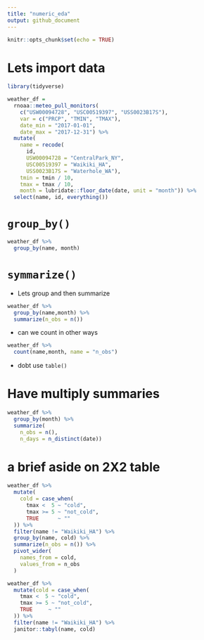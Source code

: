 ```yaml
---
title: "numeric_eda"
output: github_document
---
```


```r
knitr::opts_chunk$set(echo = TRUE)
```

# Lets import data
```r
library(tidyverse)
```

```r
weather_df = 
  rnoaa::meteo_pull_monitors(
    c("USW00094728", "USC00519397", "USS0023B17S"),
    var = c("PRCP", "TMIN", "TMAX"), 
    date_min = "2017-01-01",
    date_max = "2017-12-31") %>%
  mutate(
    name = recode(
      id, 
      USW00094728 = "CentralPark_NY", 
      USC00519397 = "Waikiki_HA",
      USS0023B17S = "Waterhole_WA"),
    tmin = tmin / 10,
    tmax = tmax / 10,
    month = lubridate::floor_date(date, unit = "month")) %>%
  select(name, id, everything())
```
# `group_by()`

```r
weather_df %>%
  group_by(name, month)
```
#  `symmarize()`
* Lets group and then summarize
```r
weather_df %>%
  group_by(name,month) %>%
  summarize(n_obs = n())
```

* can we count in other ways
```r
weather_df %>%
  count(name,month, name = "n_obs")
```
* dobt use `table()`

# Have multiply summaries
```r
weather_df %>%
  group_by(month) %>%
  summarize(
    n_obs = n(),
    n_days = n_distinct(date))
```
# a brief aside on 2X2 table
```r
weather_df %>% 
  mutate(
    cold = case_when(
      tmax <  5 ~ "cold",
      tmax >= 5 ~ "not_cold",
      TRUE      ~ ""
  )) %>% 
  filter(name != "Waikiki_HA") %>% 
  group_by(name, cold) %>% 
  summarize(n_obs = n()) %>% 
  pivot_wider(
    names_from = cold,
    values_from = n_obs
  )
```
```r
weather_df %>% 
  mutate(cold = case_when(
    tmax <  5 ~ "cold",
    tmax >= 5 ~ "not_cold",
    TRUE     ~ ""
  )) %>% 
  filter(name != "Waikiki_HA") %>% 
  janitor::tabyl(name, cold)
```







